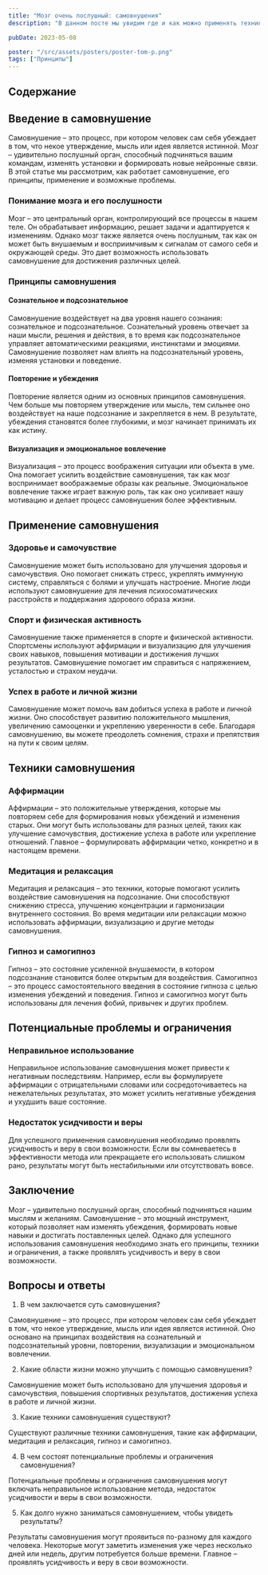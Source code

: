 ```yaml
---
title: "Мозг очень послушный: самовнушения"
description: "В данном посте мы увидим где и как можно применять технику самовнушения."

pubDate: 2023-05-08

poster: "/src/assets/posters/poster-tom-p.png"
tags: ["Принципы"]
---
```


## Содержание

## Введение в самовнушение

Самовнушение – это процесс, при котором человек сам себя убеждает в том, что некое утверждение, мысль или идея является истинной. Мозг – удивительно послушный орган, способный подчиняться вашим командам, изменять установки и формировать новые нейронные связи. В этой статье мы рассмотрим, как работает самовнушение, его принципы, применение и возможные проблемы.

### Понимание мозга и его послушности

Мозг – это центральный орган, контролирующий все процессы в нашем теле. Он обрабатывает информацию, решает задачи и адаптируется к изменениям. Однако мозг также является очень послушным, так как он может быть внушаемым и восприимчивым к сигналам от самого себя и окружающей среды. Это дает возможность использовать самовнушение для достижения различных целей.

### Принципы самовнушения

#### Сознательное и подсознательное

Самовнушение воздействует на два уровня нашего сознания: сознательное и подсознательное. Сознательный уровень отвечает за наши мысли, решения и действия, в то время как подсознательное управляет автоматическими реакциями, инстинктами и эмоциями. Самовнушение позволяет нам влиять на подсознательный уровень, изменяя установки и поведение.

#### Повторение и убеждения

Повторение является одним из основных принципов самовнушения. Чем больше мы повторяем утверждение или мысль, тем сильнее оно воздействует на наше подсознание и закрепляется в нем. В результате, убеждения становятся более глубокими, и мозг начинает принимать их как истину.

#### Визуализация и эмоциональное вовлечение

Визуализация – это процесс воображения ситуации или объекта в уме. Она помогает усилить воздействие самовнушения, так как мозг воспринимает воображаемые образы как реальные. Эмоциональное вовлечение также играет важную роль, так как оно усиливает нашу мотивацию и делает процесс самовнушения более эффективным.

## Применение самовнушения

### Здоровье и самочувствие

Самовнушение может быть использовано для улучшения здоровья и самочувствия. Оно помогает снижать стресс, укреплять иммунную систему, справляться с болями и улучшать настроение. Многие люди используют самовнушение для лечения психосоматических расстройств и поддержания здорового образа жизни.

### Спорт и физическая активность

Самовнушение также применяется в спорте и физической активности. Спортсмены используют аффирмации и визуализацию для улучшения своих навыков, повышения мотивации и достижения лучших результатов. Самовнушение помогает им справиться с напряжением, усталостью и страхом неудачи.

### Успех в работе и личной жизни

Самовнушение может помочь вам добиться успеха в работе и личной жизни. Оно способствует развитию положительного мышления, увеличению самооценки и укреплению уверенности в себе. Благодаря самовнушению, вы можете преодолеть сомнения, страхи и препятствия на пути к своим целям.

## Техники самовнушения

### Аффирмации

Аффирмации – это положительные утверждения, которые мы повторяем себе для формирования новых убеждений и изменения старых. Они могут быть использованы для разных целей, таких как улучшение самочувствия, достижение успеха в работе или укрепление отношений. Главное – формулировать аффирмации четко, конкретно и в настоящем времени.

### Медитация и релаксация

Медитация и релаксация – это техники, которые помогают усилить воздействие самовнушения на подсознание. Они способствуют снижению стресса, улучшению концентрации и гармонизации внутреннего состояния. Во время медитации или релаксации можно использовать аффирмации, визуализацию и другие методы самовнушения.

### Гипноз и самогипноз

Гипноз – это состояние усиленной внушаемости, в котором подсознание становится более открытым для воздействия. Самогипноз – это процесс самостоятельного введения в состояние гипноза с целью изменения убеждений и поведения. Гипноз и самогипноз могут быть использованы для лечения фобий, привычек и других проблем.

## Потенциальные проблемы и ограничения

### Неправильное использование

Неправильное использование самовнушения может привести к негативным последствиям. Например, если вы формулируете аффирмации с отрицательными словами или сосредоточиваетесь на нежелательных результатах, это может усилить негативные убеждения и ухудшить ваше состояние.

### Недостаток усидчивости и веры

Для успешного применения самовнушения необходимо проявлять усидчивость и веру в свои возможности. Если вы сомневаетесь в эффективности метода или прекращаете его использовать слишком рано, результаты могут быть нестабильными или отсутствовать вовсе.

## Заключение

Мозг – удивительно послушный орган, способный подчиняться нашим мыслям и желаниям. Самовнушение – это мощный инструмент, который позволяет нам изменять убеждения, формировать новые навыки и достигать поставленных целей. Однако для успешного использования самовнушения необходимо знать его принципы, техники и ограничения, а также проявлять усидчивость и веру в свои возможности.

## Вопросы и ответы

1. В чем заключается суть самовнушения?

Самовнушение – это процесс, при котором человек сам себя убеждает в том, что некое утверждение, мысль или идея является истинной. Оно основано на принципах воздействия на сознательный и подсознательный уровни, повторении, визуализации и эмоциональном вовлечении.

2. Какие области жизни можно улучшить с помощью самовнушения?

Самовнушение может быть использовано для улучшения здоровья и самочувствия, повышения спортивных результатов, достижения успеха в работе и личной жизни.

3. Какие техники самовнушения существуют?

Существуют различные техники самовнушения, такие как аффирмации, медитация и релаксация, гипноз и самогипноз.

4. В чем состоят потенциальные проблемы и ограничения самовнушения?

Потенциальные проблемы и ограничения самовнушения могут включать неправильное использование метода, недостаток усидчивости и веры в свои возможности.

5. Как долго нужно заниматься самовнушением, чтобы увидеть результаты?

Результаты самовнушения могут проявиться по-разному для каждого человека. Некоторые могут заметить изменения уже через несколько дней или недель, другим потребуется больше времени. Главное – проявлять усидчивость и веру в свои возможности.

